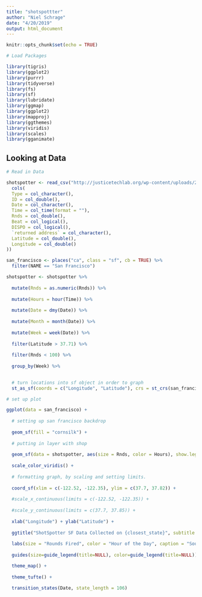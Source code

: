 ```yaml
---
title: "shotspottter"
author: "Niel Schrage"
date: "4/20/2019"
output: html_document
---
```


```r
knitr::opts_chunk$set(echo = TRUE)

# Load Packages

library(tigris)
library(ggplot2)
library(purrr)
library(tidyverse)
library(fs)
library(sf)
library(lubridate)
library(ggmap)
library(ggplot2)
library(mapproj)
library(ggthemes)
library(viridis)
library(scales)
library(gganimate)
```

## Looking at Data 

```r

# Read in Data 

shotspotter <- read_csv("http://justicetechlab.org/wp-content/uploads/2018/05/San_Francisco_ShotSpotter.csv", col_types = 
  cols(
  Type = col_character(),
  ID = col_double(),
  Date = col_character(),
  Time = col_time(format = ""),
  Rnds = col_double(),
  Beat = col_logical(),
  DISPO = col_logical(),
  `returned address` = col_character(),
  Latitude = col_double(),
  Longitude = col_double()
)) 
```

```r
san_francisco <- places("ca", class = "sf", cb = TRUE) %>% 
  filter(NAME == "San Francisco")

shotspotter <- shotspotter %>% 
  
  mutate(Rnds = as.numeric(Rnds)) %>%
  
  mutate(Hours = hour(Time)) %>% 
  
  mutate(Date = dmy(Date)) %>% 
  
  mutate(Month = month(Date)) %>% 
  
  mutate(Week = week(Date)) %>% 
  
  filter(Latitude > 37.71) %>% 
  
  filter(Rnds < 100) %>% 
  
  group_by(Week) %>% 
  

  # turn locations into sf object in order to graph 
  st_as_sf(coords = c("Longitude", "Latitude"), crs = st_crs(san_francisco))
```

```r
# set up plot

ggplot(data = san_francisco) + 
  
  # setting up san francisco backdrop
  
  geom_sf(fill = "cornsilk") + 
  
  # putting in layer with shop
  
  geom_sf(data = shotspotter, aes(size = Rnds, color = Hours), show.legend = FALSE) +
  
  scale_color_viridis() + 
  
  # formatting graph, by scaling and setting limits.
  
  coord_sf(xlim = c(-122.52, -122.35), ylim = c(37.7, 37.82)) +
  
  #scale_x_continuous(limits = c(-122.52, -122.35)) +
  
  #scale_y_continuous(limits = c(37.7, 37.85)) +
  
  xlab("Longitude") + ylab("Latitude") +
  
  ggtitle("ShotSpotter SF Data Collected on {closest_state}", subtitle = "Size: # of Rounds Fired, Color: Time of Day (lighter = earlier)") +
    
  labs(size = "Rounds Fired", color = "Hour of the Day", caption = "Source: Justice Tech Lab") +
  
  guides(size=guide_legend(title=NULL), color=guide_legend(title=NULL)) +

  theme_map() + 
  
  theme_tufte() + 

  transition_states(Date, state_length = 106)

```

